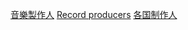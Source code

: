{{Commonscat|Record producers by country}}

[[Category:音樂製作人|]]
[[Category:按國籍分類|Record producers]]
[[Category:各国制作人|]]